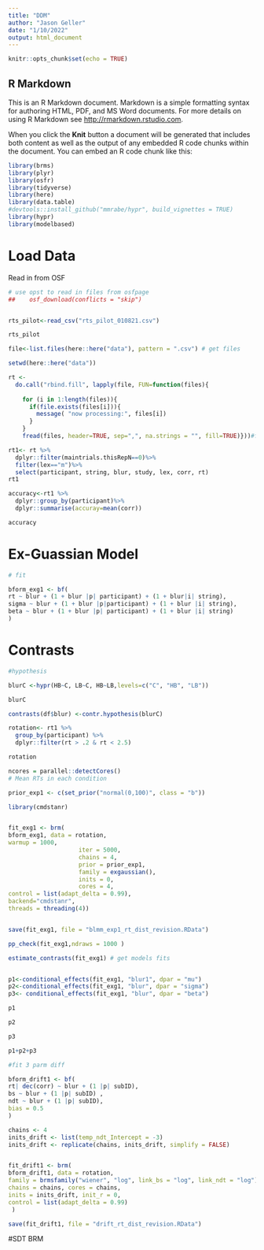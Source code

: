 ```yaml
---
title: "DDM"
author: "Jason Geller"
date: "1/10/2022"
output: html_document
---
```


```r
knitr::opts_chunk$set(echo = TRUE)
```

## R Markdown

This is an R Markdown document. Markdown is a simple formatting syntax for authoring HTML, PDF, and MS Word documents. For more details on using R Markdown see <http://rmarkdown.rstudio.com>.

When you click the **Knit** button a document will be generated that includes both content as well as the output of any embedded R code chunks within the document. You can embed an R code chunk like this:

```r
library(brms)
library(plyr)
library(osfr)
library(tidyverse)
library(here)
library(data.table)
#devtools::install_github("mmrabe/hypr", build_vignettes = TRUE)
library(hypr)
library(modelbased)
```

# Load Data

Read in from OSF 

```r

# use opst to read in files from osfpage
##    osf_download(conflicts = "skip")


rts_pilot<-read_csv("rts_pilot_010821.csv")

rts_pilot

```



```r



file<-list.files(here::here("data"), pattern = ".csv") # get files 

setwd(here::here("data"))

rt <-
  do.call("rbind.fill", lapply(file, FUN=function(files){
    
    for (i in 1:length(files)){ 
      if(file.exists(files[i])){
        message( "now processing:", files[i])
      }
    }
    fread(files, header=TRUE, sep=",", na.strings = "", fill=TRUE)}))#fread makes reading in f


```

```r

rt1<- rt %>%
  dplyr::filter(maintrials.thisRepN==0)%>%
  filter(lex=="m")%>%
  select(participant, string, blur, study, lex, corr, rt)
rt1

accuracy<-rt1 %>%
  dplyr::group_by(participant)%>%
  dplyr::summarise(accuray=mean(corr))

accuracy

```
# Ex-Guassian Model

```r
# fit 

bform_exg1 <- bf(
rt ~ blur + (1 + blur |p| participant) + (1 + blur|i| string),
sigma ~ blur + (1 + blur |p|participant) + (1 + blur |i| string),
beta ~ blur + (1 + blur |p| participant) + (1 + blur |i| string)
)

```
# Contrasts

```r
#hypothesis

blurC <-hypr(HB~C, LB~C, HB~LB,levels=c("C", "HB", "LB"))

blurC

```
```r

contrasts(df$blur) <-contr.hypothesis(blurC)
```


```r
rotation<- rt1 %>%
  group_by(participant) %>%
  dplyr::filter(rt > .2 & rt < 2.5)

rotation


```


```r
ncores = parallel::detectCores()
# Mean RTs in each condition

prior_exp1 <- c(set_prior("normal(0,100)", class = "b"))


```

```r

library(cmdstanr)


fit_exg1 <- brm(
bform_exg1, data = rotation,
warmup = 1000,
                    iter = 5000,
                    chains = 4,
                    prior = prior_exp1,
                    family = exgaussian(),
                    inits = 0,
                    cores = 4, 
control = list(adapt_delta = 0.99), 
backend="cmdstanr", 
threads = threading(4))


save(fit_exg1, file = "blmm_exp1_rt_dist_revision.RData")

```

```r
pp_check(fit_exg1,ndraws = 1000 )
```

```r


estimate_contrasts(fit_exg1) # get models fits


p1<-conditional_effects(fit_exg1, "blur1", dpar = "mu")
p2<-conditional_effects(fit_exg1, "blur", dpar = "sigma")
p3<- conditional_effects(fit_exg1, "blur", dpar = "beta")

p1

p2

p3

p1+p2+p3

```

```r
#fit 3 parm diff

bform_drift1 <- bf(
rt| dec(corr) ~ blur + (1 |p| subID),
bs ~ blur + (1 |p| subID) ,
ndt ~ blur + (1 |p| subID),
bias = 0.5
)

```


```r
chains <- 4
inits_drift <- list(temp_ndt_Intercept = -3)
inits_drift <- replicate(chains, inits_drift, simplify = FALSE)


fit_drift1 <- brm(
bform_drift1, data = rotation,
family = brmsfamily("wiener", "log", link_bs = "log", link_ndt = "log"),
chains = chains, cores = chains,
inits = inits_drift, init_r = 0,
control = list(adapt_delta = 0.99)
 )

save(fit_drift1, file = "drift_rt_dist_revision.RData")

```

#SDT BRM
```r


```
